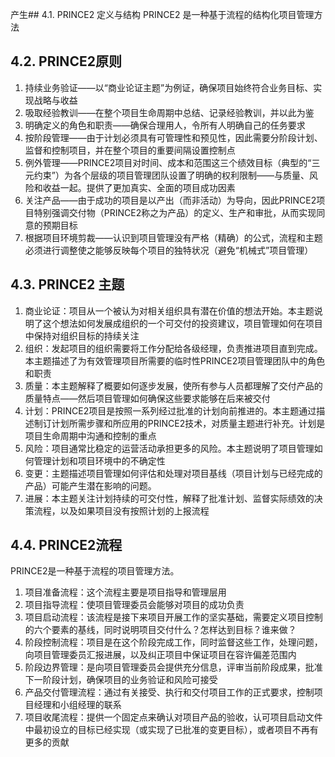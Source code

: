 产生## 4.1. PRINCE2 定义与结构
PRINCE2 是一种基于流程的结构化项目管理方法

## 4.2. PRINCE2原则
1. 持续业务验证——以“商业论证主题”为例证，确保项目始终符合业务目标、实现战略与收益
2. 吸取经验教训——在整个项目生命周期中总结、记录经验教训，并以此为鉴
3. 明确定义的角色和职责——确保合理用人，令所有人明确自己的任务要求
4. 按阶段管理——由于计划必须具有可管理性和预见性，因此需要分阶段计划、监督和控制项目，并在整个项目的重要间隔设置控制点
5. 例外管理——PRINCE2项目对时间、成本和范围这三个绩效目标（典型的“三元约束”）为各个层级的项目管理团队设置了明确的权利限制——与质量、风险和收益一起。提供了更加真实、全面的项目成功因素
6. 关注产品——由于成功的项目是以产出（而非活动）为导向，因此PRINCE2项目特别强调交付物（PRINCE2称之为产品）的定义、生产和审批，从而实现同意的预期目标
7. 根据项目环境剪裁——认识到项目管理没有严格（精确）的公式，流程和主题必须进行调整使之能够反映每个项目的独特状况（避免“机械式”项目管理）

## 4.3. PRINCE2 主题
1. 商业论证：项目从一个被认为对相关组织具有潜在价值的想法开始。本主题说明了这个想法如何发展成组织的一个可交付的投资建议，项目管理如何在项目中保持对组织目标的持续关注
2. 组织：发起项目的组织需要将工作分配给各级经理，负责推进项目直到完成。本主题描述了为有效管理项目所需要的临时性PRINCE2项目管理团队中的角色和职责
3. 质量：本主题解释了概要如何逐步发展，使所有参与人员都理解了交付产品的质量特点——然后项目管理如何确保这些要求能够在后来被交付
4. 计划：PRINCE2项目是按照一系列经过批准的计划向前推进的。本主题通过描述制订计划所需步骤和所应用的PRINCE2技术，对质量主题进行补充。计划是项目生命周期中沟通和控制的重点
5. 风险：项目通常比稳定的运营活动承担更多的风险。本主题说明了项目管理如何管理计划和项目环境中的不确定性
6. 变更：主题描述项目管理如何评估和处理对项目基线（项目计划与已经完成的产品）可能产生潜在影响的问题。
7. 进展：本主题关注计划持续的可交付性，解释了批准计划、监督实际绩效的决策流程，以及如果项目没有按照计划的上报流程

## 4.4. PRINCE2流程
PRINCE2是一种基于流程的项目管理方法。

1. 项目准备流程：这个流程主要是项目指导和管理层用
2. 项目指导流程：使项目管理委员会能够对项目的成功负责
3. 项目启动流程：该流程是接下来项目开展工作的坚实基础，需要定义项目控制的六个要素的基线，同时说明项目交付什么？怎样达到目标？谁来做？
4. 阶段控制流程：项目是在这个阶段完成工作，同时监督这些工作，处理问题，向项目管理委员汇报进展，以及纠正项目中保证项目在容许偏差范围内
5. 阶段边界管理：是向项目管理委员会提供充分信息，评审当前阶段成果，批准下一阶段计划，确保项目的业务验证和风险可接受
6. 产品交付管理流程：通过有关接受、执行和交付项目工作的正式要求，控制项目经理和小组经理的联系
7. 项目收尾流程：提供一个固定点来确认对项目产品的验收，认可项目启动文件中最初设立的目标已经实现（或实现了已批准的变更目标），或者项目不再有更多的贡献



